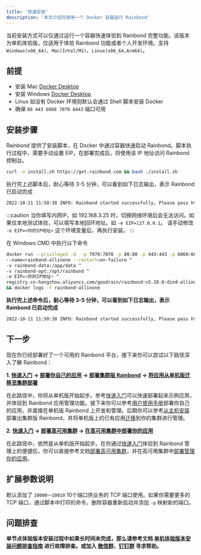```yaml
---
title: '快速安装'
description: '本文介绍仅使用一个 Docker 容器运行 Rainbond'
---
```



当前安装方式可以仅通过运行一个容器快速体验到 Rainbond 完整功能。该版本为单机体验版，仅适用于体验 Rainbond 功能或者个人开发环境。支持 `Windows(x86_64)`、`Mac(Intel/M1)`、`Linux(x86_64,Arm64)`。
## 前提

* 安装 Mac [Docker Desktop](https://docs.docker.com/desktop/release-notes/#docker-desktop)
* 安装 Windows [Docker Desktop](https://docs.docker.com/desktop/windows/install/)
* Linux 如没有 Docker 环境则默认会通过 Shell 脚本安装 Docker
* 确保 `80 443 6060 7070 8443` 端口可用

## 安装步骤

<Tabs groupId="install">
  <TabItem value="Linux & Mac" label="Linux & Mac" default>

Rainbond 提供了安装脚本，在 Docker 中通过容器快速启动 Rainbond。脚本执行过程中，需要手动设置 EIP。在部署完成后，将使用该 IP 地址访问 Rainbond 控制台。

```bash
curl -o install.sh https://get.rainbond.com && bash ./install.sh
```

执行完上述脚本后，耐心等待 3-5 分钟，可以看到如下日志输出，表示 Rainbond 已启动完成

```bash
2022-10-11 11:50:38 INFO: Rainbond started successfully, Please pass http://$EIP:7070 Access Rainbond
```

  </TabItem>

  <TabItem value="Windows" label="Windows">

:::caution
当你填写内网IP，如 192.168.3.25 时，切换网络环境后会无法访问。如果仅本地测试体验，可以填写本地回环地址。如 `-e EIP=127.0.0.1`。
请手动修改 `-e EIP=<你的IP地址>` 这个环境变量后，再执行安装。
:::

在 Windows CMD 中执行以下命令

```bash
docker run --privileged -d  -p 7070:7070 -p 80:80 -p 443:443 -p 6060:6060 -p 8443:8443 ^
--name=rainbond-allinone --restart=on-failure ^
-v rainbond-data:/app/data ^
-v rainbond-opt:/opt/rainbond ^
-e EIP=<你的IP地址> ^
registry.cn-hangzhou.aliyuncs.com/goodrain/rainbond:v5.10.0-dind-allinone ^
&& docker logs -f rainbond-allinone
```

**执行完上述命令后，耐心等待 3-5 分钟，可以看到如下日志输出，表示 Rainbond 已启动完成**

```bash
2022-10-11 11:50:38 INFO: Rainbond started successfully, Please pass http://$EIP:7070 Access Rainbond
```
  </TabItem>
</Tabs>

## 下一步

现在你已经部署好了一个可用的 Rainbond 平台，接下来你可以尝试以下路径深入了解 Rainbond：

**1. [快速入门](/docs/quick-start/getting-started/) -> [部署你自己的应用](/docs/use-manual/) -> [部署集群版 Rainbond](/docs/installation/install-with-ui/#从主机开始安装) -> [将应用从单机版迁移至集群部署](/docs/installation/install-with-ui/migrate-app)**

在此路径中，你将从单机版开始起步。参考[快速入门](/docs/quick-start/getting-started/)可以快速部署起来示例应用，并体验到 Rainbond 应用管理功能。接下来你可以参考[用户使用手册](/docs/use-manual/)部署你自己的应用，并直接在单机版 Rainbond 上开发和管理。后期你可以参考[从主机安装](/docs/installation/install-with-ui/#从主机开始安装)部署出集群版 Rainbond，并将单机版上的已有应用[迁移](/docs/installation/install-with-ui/migrate-app)到你的集群进行管理。

**2. [快速入门](/docs/quick-start/getting-started/) -> [部署高可用集群](/docs/installation/ha-deployment/) -> [在高可用集群中部署你的应用](/docs/use-manual/)**

在此路径中，依然是从单机版开始起步。在你通过[快速入门](/docs/quick-start/getting-started/)体验到 Rainbond 管理上的便捷后，你可以直接参考文档[部署高可用集群](/docs/installation/ha-deployment/)，并在高可用集群中[部署管理你的应用](/docs/use-manual/)。

## 扩展参数说明

默认添加了 `10000～10010` 10个端口供业务的 TCP 端口使用。如果你需要更多的 TCP 端口，通过脚本中打印的命令，删除容器重新启动并添加 `-p` 映射新的端口。

## 问题排查

**单节点体验版本安装过程中如果长时间未完成，那么请参考文档 [单机体验版本安装问题排查指南](/docs/installation/install-troubleshoot/dind-install-troubleshoot/) 进行故障排查。或加入 [微信群](/community/support#微信群)、[钉钉群](/community/support#钉钉群) 寻求帮助。**
